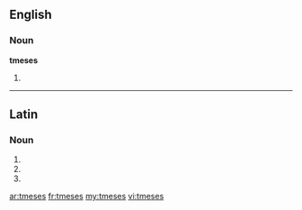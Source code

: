 ==English==

===Noun===
'''tmeses'''

# {{plural of|[[tmesis]]}}

----
==Latin==

===Noun===
{{la-noun-form|tmēsēs}}

# {{inflection of|tmesis|tmēsis|nom|p|lang=la}}
# {{inflection of|tmesis|tmēsis|acc|p|lang=la}}
# {{inflection of|tmesis|tmēsis|voc|p|lang=la}}
{{rfc-auto}}

[[ar:tmeses]]
[[fr:tmeses]]
[[my:tmeses]]
[[vi:tmeses]]